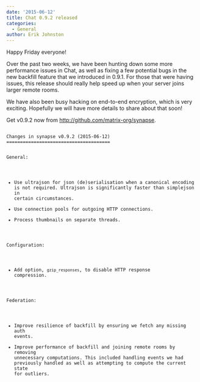 ```yaml
---
date: '2015-06-12'
title: Chat 0.9.2 released
categories:
  - General
author: Erik Johnston
---
```


Happy Friday everyone!

Over the past two weeks, we have been hunting down some more performance issues in Chat, as well as fixing a few potential bugs in the new backfill feature that we introduced in 0.9.1. For those that were having issues, this release should really help speed up when your server joins larger remote rooms.

We have also been busy hacking on end-to-end encryption, which is very exciting. Hopefully we will have more details to share about that soon!

Get v0.9.2 now from <a href="http://github.com/matrix-org/synapse">http://github.com/matrix-org/synapse</a>.

<code>
Changes in synapse v0.9.2 (2015-06-12)
======================================

General:

* Use ultrajson for json (de)serialisation when a canonical encoding is not required. Ultrajson is significantly faster than simplejson in certain circumstances.
* Use connection pools for outgoing HTTP connections.
* Process thumbnails on separate threads.

Configuration:

* Add option, ``gzip_responses``, to disable HTTP response compression.

Federation:

* Improve resilience of backfill by ensuring we fetch any missing auth events.
* Improve performance of backfill and joining remote rooms by removing unnecessary computations. This included handling events we had previously handled as well as attempting to compute the current state for outliers.

</code>